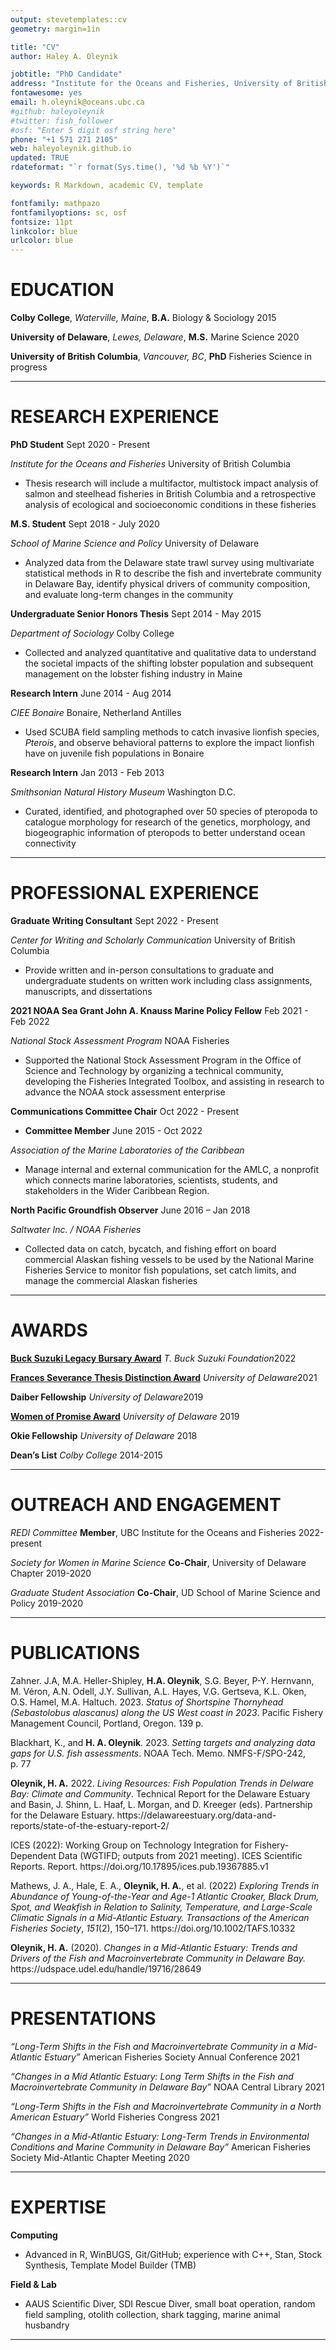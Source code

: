 ```yaml
---
output: stevetemplates::cv
geometry: margin=1in

title: "CV"
author: Haley A. Oleynik

jobtitle: "PhD Candidate"
address: "Institute for the Oceans and Fisheries, University of British Columbia"
fontawesome: yes
email: h.oleynik@oceans.ubc.ca
#github: haleyoleynik
#twitter: fish_follower
#osf: "Enter 5 digit osf string here"
phone: "+1 571 271 2105"
web: haleyoleynik.github.io
updated: TRUE
rdateformat: "`r format(Sys.time(), '%d %b %Y')`"

keywords: R Markdown, academic CV, template

fontfamily: mathpazo
fontfamilyoptions: sc, osf
fontsize: 11pt
linkcolor: blue
urlcolor: blue
---
```


# EDUCATION

**Colby College**, *Waterville, Maine*, **B.A.** Biology & Sociology \hfill 2015

**University of Delaware**, *Lewes, Delaware*, **M.S.** Marine Science \hfill 2020

**University of British Columbia**, *Vancouver, BC*, **PhD** Fisheries Science \hfill in progress

---------------------------------------------

# RESEARCH EXPERIENCE

**PhD Student** \hfill Sept 2020 - Present

*Institute for the Oceans and Fisheries* University of British Columbia 

- Thesis research will include a multifactor, multistock impact analysis of salmon and steelhead fisheries in British Columbia and a retrospective analysis of ecological and socioeconomic conditions in these fisheries

**M.S. Student** \hfill Sept 2018 - July 2020

*School of Marine Science and Policy* University of Delaware 

- Analyzed data from the Delaware state trawl survey using multivariate statistical methods in R to describe the fish and invertebrate community in Delaware Bay, identify physical drivers of community composition, and evaluate long-term changes in the community

**Undergraduate Senior Honors Thesis** \hfill Sept 2014 - May 2015

*Department of Sociology* Colby College 

- Collected and analyzed quantitative and qualitative data to understand the societal impacts of the shifting lobster population and subsequent management on the lobster fishing industry in Maine

**Research Intern** \hfill June 2014 - Aug 2014

*CIEE Bonaire* Bonaire, Netherland Antilles 

- Used SCUBA field sampling methods to catch invasive lionfish species, *Pterois*, and observe behavioral patterns to explore the impact lionfish have on juvenile fish populations in Bonaire

**Research Intern** \hfill Jan 2013 - Feb 2013

*Smithsonian Natural History Museum* Washington D.C. 

- Curated, identified, and photographed over 50 species of pteropoda to catalogue morphology for research of the genetics, morphology, and biogeographic information of pteropods to better understand ocean connectivity

---------------------------------------------

# PROFESSIONAL EXPERIENCE

**Graduate Writing Consultant** \hfill Sept 2022 - Present

*Center for Writing and Scholarly Communication* University of British Columbia 

- Provide written and in-person consultations to graduate and undergraduate students on written work including class assignments, manuscripts, and dissertations

**2021 NOAA Sea Grant John A. Knauss Marine Policy Fellow** \hfill Feb 2021 - Feb 2022

*National Stock Assessment Program* NOAA Fisheries 

- Supported the National Stock Assessment Program in the Office of Science and Technology by organizing a technical community, developing the Fisheries Integrated Toolbox, and assisting in research to advance the NOAA stock assessment enterprise

**Communications Committee Chair** \hfill Oct 2022 - Present

- **Committee Member** \hfill June 2015 - Oct 2022

*Association of the Marine Laboratories of the Caribbean* 

- Manage internal and external communication for the AMLC, a nonprofit which connects marine laboratories, scientists, students, and stakeholders in the Wider Caribbean Region.

**North Pacific Groundfish Observer** \hfill June 2016 – Jan 2018 

*Saltwater Inc. / NOAA Fisheries* 

- Collected data on catch, bycatch, and fishing effort on board commercial Alaskan fishing vessels to be used by the National Marine Fisheries Service to monitor fish populations, set catch limits, and manage the commercial Alaskan fisheries

---------------------------------------------

# AWARDS

[**Buck Suzuki Legacy Bursary Award**](https://www.bucksuzuki.org/diving_into_fishing_misconceptions) *T. Buck Suzuki Foundation*\hfill 2022

[**Frances Severance Thesis Distinction Award**](https://www.udel.edu/academics/colleges/ceoe/about/news/2021/may/ceoe-honors-announced/) *University of Delaware*\hfill 2021

**Daiber Fellowship** *University of Delaware*\hfill 2019

[**Women of Promise Award**](https://www.udel.edu/udaily/2019/march/valerie-biden-owens-women-of-promise-erin-rezich-regina-sims-wright-diversity-awards/) *University of Delaware* \hfill 2019

**Okie Fellowship** *University of Delaware* \hfill 2018

**Dean’s List** *Colby College* \hfill 2014-2015


---------------------------------------------

# OUTREACH AND ENGAGEMENT 

*REDI Committee* **Member**, UBC Institute for the Oceans and Fisheries \hfill 2022-present

*Society for Women in Marine Science* **Co-Chair**, University of Delaware Chapter \hfill 2019-2020

*Graduate Student Association* **Co-Chair**, UD School of Marine Science and Policy \hfill 2019-2020


---------------------------------------------

# PUBLICATIONS

Zahner. J.A, M.A. Heller-Shipley, **H.A. Oleynik**, S.G. Beyer, P-Y. Hernvann, M. Véron, A.N.
Odell, J.Y. Sullivan, A.L. Hayes, V.G. Gertseva, K.L. Oken, O.S. Hamel, M.A. Haltuch.
2023. *Status of Shortspine Thornyhead (Sebastolobus alascanus) along the US West coast
in 2023*. Pacific Fishery Management Council, Portland, Oregon. 139 p.

Blackhart, K., and **H. A. Oleynik**. 2023. *Setting targets and analyzing data gaps for U.S.
fish assessments*. NOAA Tech. Memo. NMFS-F/SPO-242, p. 77 

**Oleynik, H. A.** 2022. *Living Resources: Fish Population Trends in Delware Bay: Climate and Community*. Technical Report for the Delaware Estuary and Basin, J. Shinn, L. Haaf, L. Morgan, and D. Kreeger (eds). Partnership for the Delaware Estuary. https://delawareestuary.org/data-and-reports/state-of-the-estuary-report-2/ 

ICES (2022): Working Group on Technology Integration for Fishery-Dependent Data (WGTIFD; outputs from 2021 meeting). ICES Scientific Reports. Report. https://doi.org/10.17895/ices.pub.19367885.v1 

<div class="csl-entry">Mathews, J. A., Hale, E. A., **Oleynik, H. A.**, et al. (2022) *Exploring Trends in Abundance of Young-of-the-Year and Age-1 Atlantic Croaker, Black Drum, Spot, and Weakfish in Relation to Salinity, Temperature, and Large-Scale Climatic Signals in a Mid-Atlantic Estuary.* <i>Transactions of the American Fisheries Society</i>, <i>151</i>(2), 150–171. https://doi.org/10.1002/TAFS.10332</div>

**Oleynik, H. A.** (2020). *Changes in a Mid-Atlantic Estuary: Trends and Drivers of the Fish and Macroinvertebrate Community in Delaware Bay.* https://udspace.udel.edu/handle/19716/28649 

---------------------------------------------

# PRESENTATIONS

*"Long-Term Shifts in the Fish and Macroinvertebrate Community in a Mid-Atlantic Estuary"* American Fisheries Society Annual Conference \hfill 2021

*"Changes in a Mid Atlantic Estuary: Long Term Shifts in the Fish and Macroinvertebrate Community in Delaware Bay"* NOAA Central Library \hfill 2021 

*"Long-Term Shifts in the Fish and Macroinvertebrate Community in a North American Estuary"* World Fisheries Congress \hfill 2021

*"Changes in a Mid-Atlantic Estuary: Long-Term Trends in Environmental Conditions and Marine Community in Delaware Bay"* American Fisheries Society Mid-Atlantic Chapter Meeting \hfill 2020

---------------------------------------------

# EXPERTISE

**Computing** 

- Advanced in R, WinBUGS, Git/GitHub; experience with C++, Stan, Stock Synthesis, Template Model Builder (TMB) 

**Field & Lab** 

- AAUS Scientific Diver, SDI Rescue Diver, small boat operation, random field sampling, otolith collection, shark tagging, marine animal husbandry 

---------------------------------------------
